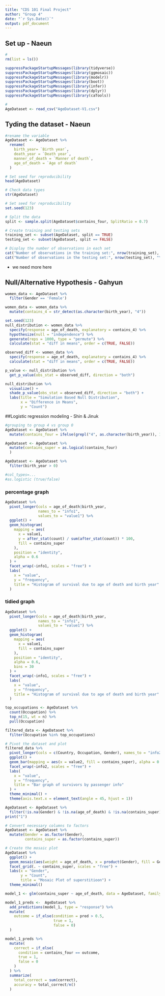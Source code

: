 ```yaml
---
title: "CDS 101 Final Project"
author: "Group 4"
date: "`r Sys.Date()`"
output: pdf_document
---
```

## Set up - Naeun
```r
#
rm(list = ls())

suppressPackageStartupMessages(library(tidyverse))
suppressPackageStartupMessages(library(ggmosaic))
suppressPackageStartupMessages(library(modelr))
suppressPackageStartupMessages(library(boot))
suppressPackageStartupMessages(library(infer))
suppressPackageStartupMessages(library(dplyr))
suppressPackageStartupMessages(library(caTools))

# 
AgeDataset <- read_csv("AgeDataset-V1.csv")
```

## Tyding the dataset - Naeun
```r
#rename the variable
AgeDataset <- AgeDataset %>%
  rename(
    birth_year= `Birth year`,
    death_year = `Death year`,
    manner_of_death = `Manner of death`,
    age_of_death = `Age of death`
  )

# Set seed for reproducibility
head(AgeDataset)

# Check data types
str(AgeDataset)

# Set seed for reproducibility
set.seed(123)

# Split the data
split <- sample.split(AgeDataset$contains_four, SplitRatio = 0.7)

# Create training and testing sets
training_set <- subset(AgeDataset, split == TRUE)
testing_set <- subset(AgeDataset, split == FALSE)

# Display the number of observations in each set
cat("Number of observations in the training set:", nrow(training_set), "\n")
cat("Number of observations in the testing set:", nrow(testing_set), "\n")
```

* we need more here

## Null/Alternative Hypothesis - Gahyun
```r
women_data <- AgeDataset %>%
  filter(Gender == 'Female')
```
```r
women_data <- women_data %>%
  mutate(contains_4 = str_detect(as.character(birth_year), "4"))
```
```r
set.seed(123)
null_distribution <- women_data %>%
  specify(response = age_of_death, explanatory = contains_4) %>%
  hypothesize(null = "independence") %>%
  generate(reps = 1000, type = "permute") %>% 
  calculate(stat = "diff in means", order = c(TRUE, FALSE))
```
```r
observed_diff <- women_data %>%
  specify(response = age_of_death, explanatory = contains_4) %>%
  calculate(stat = "diff in means", order = c(TRUE, FALSE))
```
```r
p_value <- null_distribution %>%
  get_p_value(obs_stat = observed_diff, direction = "both")

null_distribution %>%
  visualize() +
  shade_p_value(obs_stat = observed_diff, direction = "both") +
  labs(title = "Simulation Based Null Distribution",
       x = "Difference in Means",
       y = "Count")
```

##Logistic regression modeling - Shin & Jinuk
```r
#grouping to group 4 vs group 0
AgeDataset <- AgeDataset %>%
  mutate(contains_four = ifelse(grepl("4", as.character(birth_year)), 1, 0))

AgeDataset <- AgeDataset %>%
  mutate(contains_super = as.logical(contains_four)
  )
```
```r
AgeDataset <- AgeDataset %>%
  filter(birth_year > 0)
```

```r
#col_types=...
#as.logistic (true/false)
```
### percentage graph
```r
AgeDataset %>% 
  pivot_longer(cols = age_of_death|birth_year,
               names_to = "info1",
               values_to = "value1") %>% 
  ggplot() +
  geom_histogram(
    mapping = aes(
      x = value1,
      y = after_stat(count) / sum(after_stat(count)) * 100,
      fill = contains_super
    ),
    position = "identity",
    alpha = 0.6
  ) +
  facet_wrap(~info1, scales = "free") +
  labs(
    x = "value",
    y = "frequency",
    title = "Histogram of survival due to age of death and birth year"
  )
```
### tidied graph
```r
AgeDataset %>% 
  pivot_longer(cols = age_of_death|birth_year,
               names_to = "info1",
               values_to = "value1") %>% 
  ggplot() +
  geom_histogram(
    mapping = aes(
      x = value1,
      fill = contains_super
    ),
    position = "identity",
    alpha = 0.6,
    bins = 30
  ) +
  facet_wrap(~info1, scales = "free") +
  labs(
    x = "value",
    y = "frequency",
    title = "Histogram of survival due to age of death and birth year"
  )
```
```r
top_occupations <- AgeDataset %>%
  count(Occupation) %>%
  top_n(15, wt = n) %>%
  pull(Occupation)

filtered_data <- AgeDataset %>%
  filter(Occupation %in% top_occupations)

# Pivot the dataset and plot
filtered_data %>%
  pivot_longer(cols = c(Country, Occupation, Gender), names_to = "info2", values_to = "value2") %>%
  ggplot() +
  geom_bar(mapping = aes(x = value2, fill = contains_super), alpha = 0.6) +
  facet_wrap(~info2, scales = "free") +
  labs(
    x = "value", 
    y = "frequency", 
    title = "Bar graph of survivors by passenger info"
  ) +
  theme_minimal() +
  theme(axis.text.x = element_text(angle = 45, hjust = 1))
```
```r
AgeDataset <- AgeDataset %>% 
  filter(!is.na(Gender) & !is.na(age_of_death) & !is.na(contains_super))
print("1")

# Convert necessary columns to factors
AgeDataset <- AgeDataset %>%
  mutate(Gender = as.factor(Gender),
         contains_super = as.factor(contains_super))

# Create the mosaic plot
AgeDataset %>% 
  ggplot() +
  geom_mosaic(aes(weight = age_of_death, x = product(Gender), fill = Gender)) +
  facet_grid(. ~ contains_super, scales = "free") +
  labs(x = "Gender", 
       y = "Count", 
       title = "Mosaic Plot of superstitioon") +
  theme_minimal()
```

```r
model_1 <- glm(contains_super ~ age_of_death, data = AgeDataset, family = "binomial")
```
```r
model_1_preds <-  AgeDataset %>% 
  add_predictions(model_1, type = "response") %>% 
  mutate(
    outcome = if_else(condition = pred > 0.5,
                      true = 1,
                      false = 0)
  )

model_1_preds %>% 
  mutate(
    correct = if_else(
      condition = contains_four == outcome,
      true = 1,
      false = 0
    )
  ) %>% 
  summarize(
    total_correct = sum(correct),
    accuracy = total_correct/n()
  )
```


